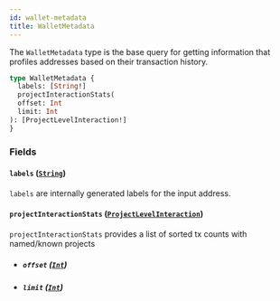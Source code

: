 ```yaml
---
id: wallet-metadata
title: WalletMetadata
---
```



The `WalletMetadata` type is the base query for getting information that profiles addresses based on their transaction history.

```graphql
type WalletMetadata {
  labels: [String!]
  projectInteractionStats(
  offset: Int
  limit: Int
): [ProjectLevelInteraction!]
}
```


### Fields

#### `labels` ([`String`](/cyberconnect/reference/scalars/string))

`labels` are internally generated labels for the input address.


#### `projectInteractionStats` ([`ProjectLevelInteraction`](/cyberconnect/reference/objects/project-level-interaction))

`projectInteractionStats` provides a list of sorted tx counts with named/known projects
- ##### `offset` ([`Int`](/cyberconnect/reference/scalars/int))




- ##### `limit` ([`Int`](/cyberconnect/reference/scalars/int))






